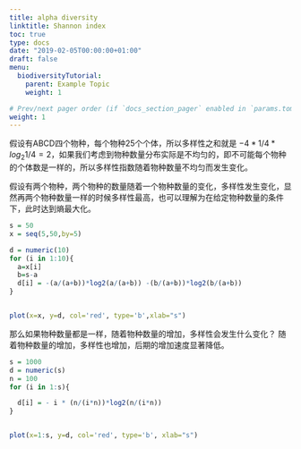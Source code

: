 ```yaml
---
title: alpha diversity
linktitle: Shannon index
toc: true
type: docs
date: "2019-02-05T00:00:00+01:00"
draft: false
menu:
  biodiversityTutorial:
    parent: Example Topic
    weight: 1

# Prev/next pager order (if `docs_section_pager` enabled in `params.toml`)
weight: 1
---
```


假设有ABCD四个物种，每个物种25个个体，所以多样性之和就是 $- 4 * 1/4 * log_{2}{1/4} = 2$，如果我们考虑到物种数量分布实际是不均匀的，即不可能每个物种的个体数是一样的，所以多样性指数随着物种数量不均匀而发生变化。


假设有两个物种，两个物种的数量随着一个物种数量的变化，多样性发生变化，显然再两个物种数量一样的时候多样性最高，也可以理解为在给定物种数量的条件下，此时达到熵最大化。

```r
s = 50
x = seq(5,50,by=5)

d = numeric(10)
for (i in 1:10){
  a=x[i]
  b=s-a
  d[i] = -(a/(a+b))*log2(a/(a+b)) -(b/(a+b))*log2(b/(a+b))
}


plot(x=x, y=d, col='red', type='b',xlab="s")

```

那么如果物种数量都是一样，随着物种数量的增加，多样性会发生什么变化？
随着物种数量的增加，多样性也增加，后期的增加速度显著降低。

```r

s = 1000
d = numeric(s)
n = 100
for (i in 1:s){

  d[i] = - i * (n/(i*n))*log2(n/(i*n)) 
}


plot(x=1:s, y=d, col='red', type='b', xlab="s")

```

